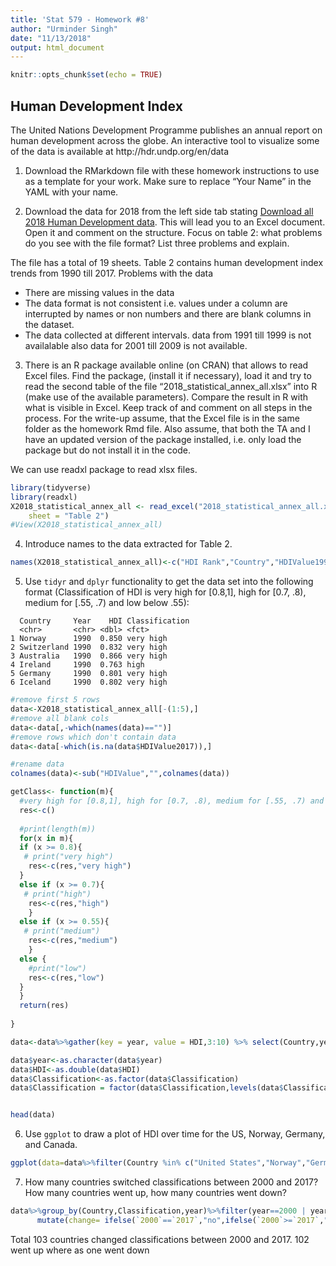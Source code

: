 ```yaml
---
title: 'Stat 579 - Homework #8'
author: "Urminder Singh"
date: "11/13/2018"
output: html_document
---
```


```r
knitr::opts_chunk$set(echo = TRUE)
```

## Human Development Index

The United Nations Development Programme publishes an annual report on human development across the globe. An interactive tool to visualize some of the data is available at  http://hdr.undp.org/en/data 



1. Download the RMarkdown file with these homework instructions to use as a template for your work.
Make sure to replace "Your Name" in the YAML with your name.

2. Download the data for 2018 from the left side tab  stating [Download all 2018 Human Development data](http://hdr.undp.org/sites/default/files/2018_statistical_annex_all.xlsx). This will lead you to an Excel document. Open it and comment on the structure. 
Focus on table 2: what problems do you see with the file format? List three problems and explain.

The file has a total of 19 sheets. Table 2 contains human development index trends from 1990 till 2017. Problems with the data

 * There are missing values in the data
 * The data format is not consistent i.e. values under a column are interrupted by names or non numbers and there are blank columns in the dataset.
 * The data collected at different intervals. data from 1991 till 1999 is not availalable also data for 2001 till 2009 is not available.

3. There is an R package available online (on CRAN) that allows to read Excel files. Find the package, (install it if necessary), load it  and try to read the second table of the file "2018_statistical_annex_all.xlsx" into R (make use of the available parameters). Compare the result in R with what is visible in Excel. Keep track of and comment on all steps in the process. 
For the write-up assume, that the Excel file is in the same folder as the homework Rmd file. Also assume, that both the TA and I have an updated version of the package installed, i.e. only load the package but do not install it in the code.

We can use readxl package to read xlsx files. 

```r
library(tidyverse)
library(readxl)
X2018_statistical_annex_all <- read_excel("2018_statistical_annex_all.xlsx", 
    sheet = "Table 2")
#View(X2018_statistical_annex_all)
```

4. Introduce names to the data extracted for Table 2.

```r

names(X2018_statistical_annex_all)<-c("HDI Rank","Country","HDIValue1990","", "HDIValue2000","","HDIValue2010","","HDIValue2012","","HDIValue2014","","HDIValue2015","","HDIValue2016","","HDIValue2017","","ChangeinHDI2012-2017","","AvgAnualHDIgrowth1990-2000","","AvgAnualHDIgrowth2000-2010","","AvgAnualHDIgrowth2010-2017","","AvgAnualHDIgrowth1990-2017")
```

5. Use `tidyr` and `dplyr` functionality to get the data set into the following format (Classification of HDI is very high for [0.8,1], high for [0.7, .8), medium for [.55, .7) and low below .55):

```
  Country     Year    HDI Classification
  <chr>       <chr> <dbl> <fct>         
1 Norway      1990  0.850 very high     
2 Switzerland 1990  0.832 very high     
3 Australia   1990  0.866 very high     
4 Ireland     1990  0.763 high          
5 Germany     1990  0.801 very high     
6 Iceland     1990  0.802 very high   
```

```r
#remove first 5 rows
data<-X2018_statistical_annex_all[-(1:5),]
#remove all blank cols
data<-data[,-which(names(data)=="")]
#remove rows which don't contain data
data<-data[-which(is.na(data$HDIValue2017)),]

#rename data
colnames(data)<-sub("HDIValue","",colnames(data))

getClass<- function(m){
  #very high for [0.8,1], high for [0.7, .8), medium for [.55, .7) and low below .55):
  res<-c()
  
  #print(length(m))
  for(x in m){
  if (x >= 0.8){
   # print("very high")
    res<-c(res,"very high")
  }
  else if (x >= 0.7){
   # print("high")
    res<-c(res,"high")
    }
  else if (x >= 0.55){
   # print("medium")
    res<-c(res,"medium")
    }
  else {
    #print("low")
    res<-c(res,"low")
  }
  }
  return(res)
    
}

data<-data%>%gather(key = year, value = HDI,3:10) %>% select(Country,year,HDI) %>% mutate(Classification=getClass(HDI))

data$year<-as.character(data$year)
data$HDI<-as.double(data$HDI)
data$Classification<-as.factor(data$Classification)
data$Classification = factor(data$Classification,levels(data$Classification)[c(2,3,1,4)],ordered=TRUE)


head(data)

```


6. Use `ggplot` to draw a plot of HDI over time for the US, Norway, Germany, and Canada. 

```r
ggplot(data=data%>%filter(Country %in% c("United States","Norway","Germany","Canada")),aes(x=year,y=HDI,color=Country,group = 1))+geom_point()+ geom_line()+facet_wrap(~Country)+theme(axis.text.x = element_text(angle = 90, hjust = 1))

```

7. How many countries switched classifications between 2000 and 2017? How many countries went up, how many countries went down?

```r
data%>%group_by(Country,Classification,year)%>%filter(year==2000 | year==2017)%>% count %>% spread(key = year, value = Classification) %>% 
      mutate(change= ifelse(`2000`==`2017`,"no",ifelse(`2000`>=`2017`,"neg","pos")))%>%group_by(change) %>% count()
```

Total 103 countries changed classifications between  2000 and 2017. 102 went up where as one went down
